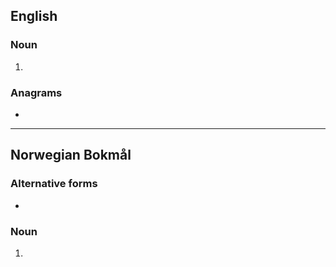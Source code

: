 ==English==

===Noun===
{{en-noun}}

# {{alternative spelling of|en|partier}}

===Anagrams===
* {{anagrams|en|a=aeprrty|petrary}}

----

==Norwegian Bokmål==

===Alternative forms===
* {{l|nb|party}}

===Noun===
{{head|nb|noun form|g=n}}

# {{inflection of|nb|party||indef|p}}